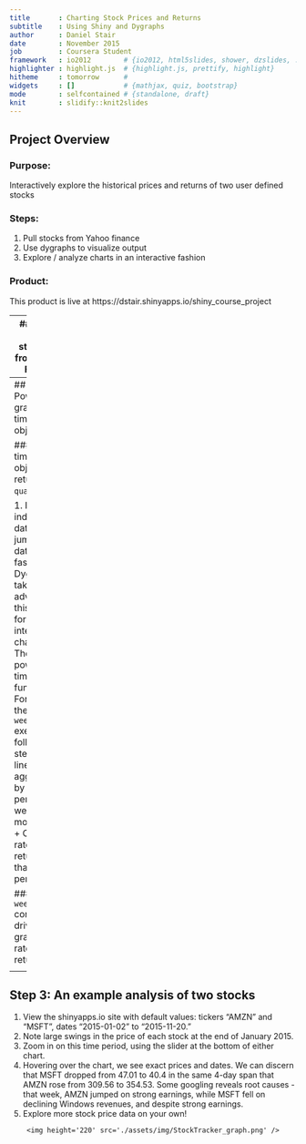 ```yaml
---
title       : Charting Stock Prices and Returns
subtitle    : Using Shiny and Dygraphs
author      : Daniel Stair
date        : November 2015
job         : Coursera Student
framework   : io2012        # {io2012, html5slides, shower, dzslides, ...}
highlighter : highlight.js  # {highlight.js, prettify, highlight}
hitheme     : tomorrow      # 
widgets     : []            # {mathjax, quiz, bootstrap}
mode        : selfcontained # {standalone, draft}
knit        : slidify::knit2slides
---
```

## Project Overview

### Purpose:
Interactively explore the historical prices and returns of two user defined stocks

### Steps:
1. Pull stocks from Yahoo finance
2. Use dygraphs to visualize output
3. Explore / analyze charts in an interactive fashion

### Product:
This product is live at https://dstair.shinyapps.io/shiny_course_project

---
## Step 1: Pulling stock data from Yahoo! Finance

The library <code> quantmod </code> is used to pull stock data from Yahoo! Finance. A basic pull is as follows:

```r
library(quantmod)
getSymbols(c('MSFT'),src='yahoo')
```

</br>
The above pull returns the following time series (xts) object (the below data is pulled when this document is slidified):

```r
head(MSFT[1:5,1:4])
```

---
## Step 2: Powerful graphing of time series objects

##### The time series object returned by <code>quantmod</code> :

1. It's indexed by date, so jumping to a date range is fast. Dygraphs takes advantge of this indexing for fast interactive charting.
2. There are powerful time-related functions. For example, the <code>weeklyReturn</code> executes the following 2 steps:
    + 1-line aggregation by time period (i.e., week, month, year)
    + Calculate rate of return for that time period

##### The <code>weeklyReturn</code> commmand drives this graph of rates of return:
    
<div style='text-align: center;'>
    <img height='250' src='./assets/img/StockTracker_returns.png' />
</div>

---
## Step 3: An example analysis of two stocks

1. View the shinyapps.io site with default values: tickers "AMZN" and "MSFT", dates "2015-01-02" to "2015-11-20."
2. Note large swings in the price of each stock at the end of January 2015.
3. Zoom in on this time period, using the slider at the bottom of either chart.
4. Hovering over the chart, we see exact prices and dates. We can discern that MSFT dropped from 47.01 to 40.4 in the same 4-day span that AMZN rose from 309.56 to 354.53. Some googling reveals root causes - that week, AMZN jumped on strong earnings, while MSFT fell on declining Windows revenues, and despite strong earnings.
5. Explore more stock price data on your own!

<div style='text-align: center;'>
    <img height='220' src='./assets/img/StockTracker_graph.png' />
</div>
</br>

